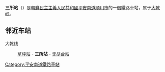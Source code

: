 {{unreferenced|time=2015-01-27T14:35:24+00:00}}
{{朝鮮半島車站資訊
|公司色 = blue
|文字色 = 
|站名 = 三所站
|圖片 = 
|pxl = 
|圖片說明 =
|前一站 = [[草坪站|草坪]]
|前一站距離 = 5.7
|後一站距離 = 3.7
|後一站 = [[无尽台站|无尽台]]
|所屬路線 = [[大乾线|大乾线]]
|距離 = 21.2
|起點站 = [[新蓮浦站|新蓮浦]]
|諺文 = 삼소역
|朝鮮漢字 = 三所驛
|文觀部式 = Samso-yeok
|馬-賴式 = Samso-yŏk
|副站名 = 
|車站編號 = 
|停站路線數 = 
|所屬公司 = [[朝鮮民主主義人民共和國鐵道省|朝鮮民主主義人民共和國鐵道省]]
|所在地 =[[平安南道|平安南道]][[顺川市|顺川市]]
|車站構造 = 地面车站
|月台配置 = 
|啟用年月日 =
|廢站年月日 = 
|上下車人次 = 
|統計年度 = 
|轉車 = 
|備註 = 
|全寬備註 = 
}}

'''三所站'''（{{lang-ko|삼소역}}）是[[朝鮮民主主義人民共和國|朝鮮民主主義人民共和國]][[平安南道|平安南道]][[顺川市|顺川市]]的一個鐵路車站，属于[[大乾线|大乾线]]。

==邻近车站==
大乾线
:[[草坪站|草坪站]] - '''三所站''' - [[无尽台站|无尽台站]]

{{coord|39.5707|125.9494|region:KP_type:railwaystation|display=title}}

{{朝鲜铁路小作品}}

{{大乾线}}

[[Category:平安南道鐵路車站|Category:平安南道鐵路車站]]